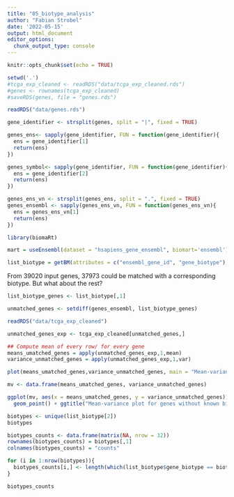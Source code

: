 ```yaml
---
title: "05_biotype_analysis"
author: "Fabian Strobel"
date: '2022-05-15'
output: html_document
editor_options: 
  chunk_output_type: console
---
```


```r
knitr::opts_chunk$set(echo = TRUE)
```

```r
setwd('.')
#tcga_exp_cleaned <- readRDS("data/tcga_exp_cleaned.rds")
#genes <- rownames(tcga_exp_cleaned)
#saveRDS(genes, file = "genes.rds")

readRDS("data/genes.rds")
```

```r
gene_identifier <- strsplit(genes, split = "|", fixed = TRUE)

genes_ens<- sapply(gene_identifier, FUN = function(gene_identifier){
  ens = gene_identifier[1]
  return(ens)
})

genes_symbol<- sapply(gene_identifier, FUN = function(gene_identifier){
  ens = gene_identifier[2]
  return(ens)
})
```

```r
genes_ens_vn <- strsplit(genes_ens, split = ".", fixed = TRUE)
genes_ensembl <- sapply(genes_ens_vn, FUN = function(genes_ens_vn){
  ens = genes_ens_vn[1]
  return(ens)
})
```

```r
library(biomaRt)
```

```r
mart = useEnsembl(dataset = "hsapiens_gene_ensembl", biomart='ensembl')

list_biotype = getBM(attributes = c("ensembl_gene_id", "gene_biotype"), filters = "ensembl_gene_id", values = genes_ensembl, mart = mart, useCache = FALSE)
```
From 39020 input genes, 37973 could be matched with a corresponding biotype. But what about the rest?

```r
list_biotype_genes <- list_biotype[,1]

unmatched_genes <- setdiff(genes_ensembl, list_biotype_genes)
```

```r
readRDS("data/tcga_exp_cleaned")

unmatched_genes_exp <- tcga_exp_cleaned[unmatched_genes,]

## Compute mean of every row/ for every gene
means_umatched_genes = apply(unmatched_genes_exp,1,mean)
variance_unmatched_genes = apply(unmatched_genes_exp,1,var)

plot(means_umatched_genes,variance_unmatched_genes, main = "Mean-variance plot for genes \n without known biotype")

mv <- data.frame(means_umatched_genes, variance_unmatched_genes)

ggplot(mv, aes(x = means_umatched_genes, y = variance_unmatched_genes)) +
  geom_point() + ggtitle("Mean-variance plot for genes without known biotype")
```

```r
biotypes <- unique(list_biotype[2])
biotypes

biotypes_counts <- data.frame(matrix(NA, nrow = 32))
rownames(biotypes_counts) = biotypes[,1]
colnames(biotypes_counts) = "counts"

for (i in 1:nrow(biotypes)){
  biotypes_counts[i,] <- length(which(list_biotype$gene_biotype == biotypes[i,]))
}

biotypes_counts
```

